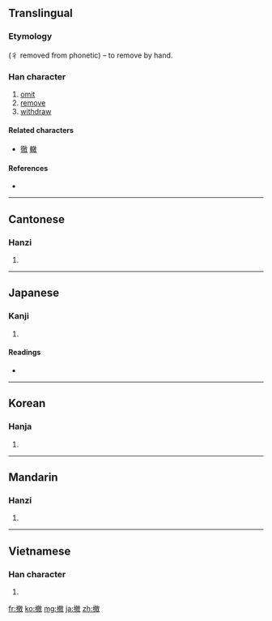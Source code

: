 ==Translingual==
===Etymology===
{{Han compound|手|alt1=扌|t1=hand|徹|ls=psc|c1=s|c2=p}} (彳 removed from phonetic) – to remove by hand.

===Han character===
{{Han char|rn=64|rad=手|as=12|sn=15|four=5804<sub>0</sub>|canj=手卜月大 (QYBK)}}

# [[omit]]
# [[remove]]
# [[withdraw]]

====Related characters====
* [[徹]] [[轍]]

====References====
* {{Han ref|kx=0455.100|dkj=12726|dj=0804.160|hdz=31962.030|uh=64A4|ud=25764|bh=BA4D|bd=47693}}

----

==Cantonese==

===Hanzi===
{{yue-hanzi|jyut=|y=chit3}}

# {{defn|Cantonese|sort=手12}}

----

==Japanese==

===Kanji===
{{ja-kanji|grade=c|rs=手12}}

# {{defn|Japanese|sort=手12}}

====Readings====
* {{ja-readings|on=[[てつ]] (tetsu)|kun=[[すてる]] (suteru), [[ひらく]] (hiraku)}}

----

==Korean==

===Hanja===
{{ko-hanja|hangeul=철|eumhun=|rv=cheol|mr=ch'ŏl|y=chel}}

# {{defn|Korean|sort=手12}}

----

==Mandarin==

===Hanzi===
{{cmn-hanzi|pin=[[chè]] ([[che4]]), [[fá]] ([[fa2]])|wg=ch'e<sup>4</sup>, fa<sup>2</sup>}}

# {{defn|Mandarin|sort=手12}}

----

==Vietnamese==

===Han character===
{{vi-hantu|[[triệt]], [[trẹt]], [[trê]], [[trệt]], [[trịt]]|rs=手12}}

# {{defn|Vietnamese|sort=手12}}

[[fr:撤]]
[[ko:撤]]
[[mg:撤]]
[[ja:撤]]
[[zh:撤]]